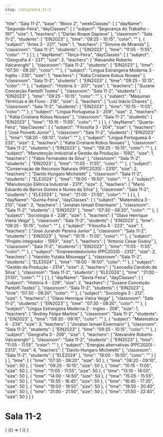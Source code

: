 ```yaml
---
slug: /sala/sala_11-2
---
```


  "title": "Sala 11-2",
  "base": "Bloco 2",
  "weekClasses": [
    {
      "dayName": "Segunda-Feira",
      "dayClasses": [
        {
          "subject": "Segurança do Trabalho - 197",
          "size": 1,
          "teachers": [
            "Darlan Roque Dapieve"
          ],
          "classroom": "Sala 11-2",
          "students": [
            "EIN2023"
          ],
          "time": "09:25 - 10:15",
          "color": ""
        },
        {
          "subject": "Artes 3 - 221",
          "size": 1,
          "teachers": [
            "Simone de Miranda"
          ],
          "classroom": "Sala 11-2",
          "students": [
            "EIN2023"
          ],
          "time": "11:05 - 11:55",
          "color": ""
        }
      ]
    },
    {
      "dayName": "Terça-Feira",
      "dayClasses": [
        {
          "subject": "Geografia 4 - 227",
          "size": 2,
          "teachers": [
            "Alexandre Roberto Valcarenghi"
          ],
          "classroom": "Sala 11-2",
          "students": [
            "EIN2023"
          ],
          "time": "07:30 - 08:20",
          "color": ""
        },
        {
          "subject": "Lingua Estrangeira Moderna 3 - Inglês - 230",
          "size": 1,
          "teachers": [
            "Kátia Cristiane Kobus Novaes"
          ],
          "classroom": "Sala 11-2",
          "students": [
            "EIN2023"
          ],
          "time": "09:25 - 10:15",
          "color": ""
        },
        {
          "subject": "História 3 - 207",
          "size": 1,
          "teachers": [
            "Suzane Conceição Pantolfi Tostes"
          ],
          "classroom": "Sala 11-2",
          "students": [
            "EIN2023"
          ],
          "time": "09:25 - 10:15",
          "color": ""
        },
        {
          "subject": "Máquinas Térmicas e de Fluxo - 218",
          "size": 2,
          "teachers": [
            "Luiz Inácio Chaves"
          ],
          "classroom": "Sala 11-2",
          "students": [
            "EIN2023"
          ],
          "time": "10:15 - 11:05",
          "color": ""
        },
        {
          "subject": "Lingua Portuguesa 3 - 209",
          "size": 2,
          "teachers": [
            "Kátia Cristiane Kobus Novaes"
          ],
          "classroom": "Sala 11-2",
          "students": [
            "EIN2023"
          ],
          "time": "10:15 - 11:05",
          "color": ""
        }
      ]
    },
    {
      "dayName": "Quarta-Feira",
      "dayClasses": [
        {
          "subject": "Filosofia 3 - 204",
          "size": 1,
          "teachers": [
            "José Provetti Júnior"
          ],
          "classroom": "Sala 11-2",
          "students": [
            "EIN2023"
          ],
          "time": "08:20 - 09:10",
          "color": ""
        },
        {
          "subject": "Lingua Portuguesa 4 - 232",
          "size": 2,
          "teachers": [
            "Kátia Cristiane Kobus Novaes"
          ],
          "classroom": "Sala 11-2",
          "students": [
            "EIN2023"
          ],
          "time": "09:25 - 10:15",
          "color": ""
        },
        {
          "subject": "Manutenção Industrial e Gestão da Produção - 1592",
          "size": 1,
          "teachers": [
            "Fábio Fernandes da Silva"
          ],
          "classroom": "Sala 11-2",
          "students": [
            "EIN2023"
          ],
          "time": "11:05 - 11:55",
          "color": ""
        },
        {
          "subject": "Conservação de Recursos Naturais (PPC2020) - 2310",
          "size": 2,
          "teachers": [
            "Danilo Hungaro Micheletti"
          ],
          "classroom": "Sala 11-2",
          "students": [
            "ELE2024"
          ],
          "time": "19:00 - 19:50",
          "color": ""
        },
        {
          "subject": "Manutenção Elétrica Industrial - 2311",
          "size": 2,
          "teachers": [
            "Mario Eduardo de Barros Gomes e Nunes da Silva"
          ],
          "classroom": "Sala 11-2",
          "students": [
            "ELE2024"
          ],
          "time": "21:00 - 21:50",
          "color": ""
        }
      ]
    },
    {
      "dayName": "Quinta-Feira",
      "dayClasses": [
        {
          "subject": "Matemática 3 - 210",
          "size": 2,
          "teachers": [
            "Jonatan Ismael Eisermann"
          ],
          "classroom": "Sala 11-2",
          "students": [
            "EIN2023"
          ],
          "time": "07:30 - 08:20",
          "color": ""
        },
        {
          "subject": "Sociologia 4 - 238",
          "size": 1,
          "teachers": [
            "Olavo Henrique Vieira Veiga"
          ],
          "classroom": "Sala 11-2",
          "students": [
            "EIN2023"
          ],
          "time": "09:25 - 10:15",
          "color": ""
        },
        {
          "subject": "Filosofia 4 - 223",
          "size": 1,
          "teachers": [
            "José Jurandir Pereira Junior"
          ],
          "classroom": "Sala 11-2",
          "students": [
            "EIN2023"
          ],
          "time": "10:15 - 11:05",
          "color": ""
        },
        {
          "subject": "Projeto Integrador - 1593",
          "size": 1,
          "teachers": [
            "Antonio Cesar Godoy"
          ],
          "classroom": "Sala 11-2",
          "students": [
            "EIN2023"
          ],
          "time": "11:05 - 11:55",
          "color": ""
        },
        {
          "subject": "Empreendedorismo (PPC2020) - 2312",
          "size": 2,
          "teachers": [
            "Haroldo Yutaka Misunaga"
          ],
          "classroom": "Sala 11-2",
          "students": [
            "ELE2024"
          ],
          "time": "19:00 - 19:50",
          "color": ""
        },
        {
          "subject": "Gestão da Produção - 2314",
          "size": 2,
          "teachers": [
            "Leocadia Candido da Silva"
          ],
          "classroom": "Sala 11-2",
          "students": [
            "ELE2024"
          ],
          "time": "21:00 - 21:50",
          "color": ""
        }
      ]
    },
    {
      "dayName": "Sexta-Feira",
      "dayClasses": [
        {
          "subject": "História 4 - 229",
          "size": 2,
          "teachers": [
            "Suzane Conceição Pantolfi Tostes"
          ],
          "classroom": "Sala 11-2",
          "students": [
            "EIN2023"
          ],
          "time": "07:30 - 08:20",
          "color": ""
        },
        {
          "subject": "Sociologia 3 - 212",
          "size": 1,
          "teachers": [
            "Olavo Henrique Vieira Veiga"
          ],
          "classroom": "Sala 11-2",
          "students": [
            "EIN2023"
          ],
          "time": "07:30 - 08:20",
          "color": ""
        },
        {
          "subject": "Lingua Estrangeira Moderna 2 - Ingles - 208",
          "size": 1,
          "teachers": [
            "Andrey Felipe Martins"
          ],
          "classroom": "Sala 11-2",
          "students": [
            "EIN2023"
          ],
          "time": "08:20 - 09:10",
          "color": ""
        },
        {
          "subject": "Matemática 4 - 234",
          "size": 3,
          "teachers": [
            "Jonatan Ismael Eisermann"
          ],
          "classroom": "Sala 11-2",
          "students": [
            "EIN2023"
          ],
          "time": "09:25 - 10:15",
          "color": ""
        },
        {
          "subject": "Geografia 3 - 206",
          "size": 1,
          "teachers": [
            "Alexandre Roberto Valcarenghi"
          ],
          "classroom": "Sala 11-2",
          "students": [
            "EIN2023"
          ],
          "time": "11:05 - 11:55",
          "color": ""
        },
        {
          "subject": "Energias alternativas (PPC2020) - 2313",
          "size": 4,
          "teachers": [
            "Danilo Hungaro Micheletti"
          ],
          "classroom": "Sala 11-2",
          "students": [
            "ELE2024"
          ],
          "time": "19:00 - 19:50",
          "color": ""
        }
      ]
    }
  ],
  "time": [
    {
      "time": "07:30 - 08:20",
      "size": 50
    },
    {
      "time": "08:20 - 09:10",
      "size": 50
    },
    {
      "time": "09:25 - 10:15",
      "size": 50
    },
    {
      "time": "10:15 - 11:05",
      "size": 50
    },
    {
      "time": "11:05 - 11:55",
      "size": 50
    },
    {
      "time": "13:10 - 14:00",
      "size": 50
    },
    {
      "time": "14:00 - 14:50",
      "size": 50
    },
    {
      "time": "15:05 - 15:55",
      "size": 50
    },
    {
      "time": "15:55 - 16:45",
      "size": 50
    },
    {
      "time": "16:45 - 17:35",
      "size": 50
    },
    {
      "time": "19:00 - 19:50",
      "size": 50
    },
    {
      "time": "19:50 - 20:40",
      "size": 50
    },
    {
      "time": "21:00 - 21:50",
      "size": 50
    },
    {
      "time": "21:50 - 22:40",
      "size": 50
    }
  ]
}

# Sala 11-2

<div>
  {
    <BrowserOnly>
      {() => (
        <Grid
          title={data.title}
          weekClasses={data.weekClasses}
          time={data.time}
        />
      )}
    </BrowserOnly>
  }
</div>
